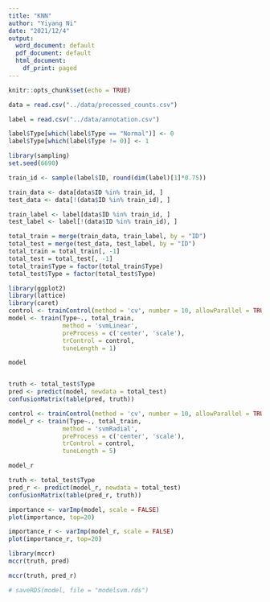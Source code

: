 ```yaml
---
title: "KNN"
author: "Yiyang Ni"
date: "2021/12/4"
output:
  word_document: default
  pdf_document: default
  html_document:
    df_print: paged
---
```


```r
knitr::opts_chunk$set(echo = TRUE)
```

```r
data = read.csv("../data/processed_counts.csv")
```

```r
label = read.csv("../data/annotation.csv")
```

```r
label$Type[which(label$Type == "Normal")] <- 0
label$Type[which(label$Type != 0)] <- 1
```

```r
library(sampling)
set.seed(6690)

train_id <- sample(label$ID, round(dim(label)[1]*0.75))

train_data <- data[data$ID %in% train_id, ]
test_data <- data[!(data$ID %in% train_id), ]

train_label <- label[data$ID %in% train_id, ]
test_label <- label[!(data$ID %in% train_id), ]
```

```r
total_train = merge(train_data, train_label, by = "ID")
total_test = merge(test_data, test_label, by = "ID")
total_train = total_train[, -1]
total_test = total_test[, -1]
total_train$Type = factor(total_train$Type)
total_test$Type = factor(total_test$Type)
```

```r
library(ggplot2)
library(lattice)
library(caret)
control <- trainControl(method = 'cv', number = 10, allowParallel = TRUE)
model <- train(Type~., total_train, 
               method = 'svmLinear',
               preProcess = c('center', 'scale'),
               trControl = control, 
               tuneLength = 1)

```

```r
model
```

```r

```

```r
truth <- total_test$Type
pred <- predict(model, newdata = total_test)
confusionMatrix(table(pred, truth))
```
```r
control <- trainControl(method = 'cv', number = 10, allowParallel = TRUE)
model_r <- train(Type~., total_train, 
               method = 'svmRadial',
               preProcess = c('center', 'scale'),
               trControl = control, 
               tuneLength = 5)
```

```r
model_r
```

```r
truth <- total_test$Type
pred_r <- predict(model_r, newdata = total_test)
confusionMatrix(table(pred_r, truth))
```

```r
importance <- varImp(model, scale = FALSE)
plot(importance, top=20)
```

```r
importance_r <- varImp(model_r, scale = FALSE)
plot(importance_r, top=20)
```

```r
library(mccr)
mccr(truth, pred)
```

```r
mccr(truth, pred_r)
```

```r
# saveRDS(model, file = "modelsvm.rds")
```

